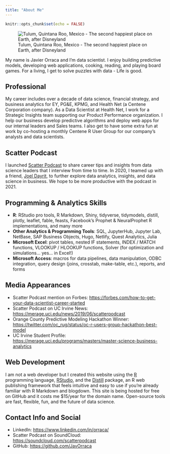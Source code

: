 ```yaml
---
title: "About Me"
---
```


```r
knitr::opts_chunk$set(echo = FALSE)
```

![Tulum, Quintana Roo, Mexico - The second happiest place on Earth, after Disneyland](./images/Javier.jpg)

My name is Javier Orraca and I'm data scientist. I enjoy building predictive models, developing web applications, cooking, reading, and playing board games. For a living, I get to solve puzzles with data - Life is good.

## Professional

My career includes over a decade of data science, financial strategy, and business analytics for EY, PG&E, KPMG, and Health Net (a Centene Corporation company). As a Data Scientist at Health Net, I work for a Strategic Insights team supporting our Product Performance organization. I help our business develop predictive algorithms and deploy web apps for our internal leaders and Sales teams. I also get to have some extra fun at work by co-hosting a monthly Centene R User Group for our company's analysts and data scientists. 

## Scatter Podcast

I launched [Scatter Podcast](https://soundcloud.com/scatterpodcast) to share career tips and insights from data science leaders that I interview from time to time. In 2020, I teamed up with a friend, [Joel Dayrit](http://jfdayrit.com/), to further explore data analytics, insights, and data science in business. We hope to be more productive with the podcast in 2021.

## Programming & Analytics Skills

* **R**: RStudio pro tools, R Markdown, Shiny, tidyverse, tidymodels, distill, plotly, leaflet, fable, feasts, Facebook's Prophet & NeuralProphet R implementations, and many more
* **Other Analytics & Programming Tools**: SQL, JupyterHub, Jupyter Lab, NetBase, SAP Business Objects, Hugo, Netlify, Quest Analytics, Julia
* **Microsoft Excel**: pivot tables, nested IF statements, INDEX / MATCH functions, VLOOKUP / HLOOKUP functions, Solver (for optimization and simulations... yes... in Excel!)
* **Microsoft Access**: macros for data pipelines, data manipulation, ODBC integration, query design (joins, crosstab, make-table, etc.), reports, and forms

## Media Appearances

* Scatter Podcast mention on Forbes: [https://forbes.com/how-to-get-your-data-scientist-career-started](https://forbes.com/sites/louiscolumbus/2019/04/14/how-to-get-your-data-scientist-career-started)
* Scatter Podcast on UC Irvine News: [https://merage.uci.edu/news/2019/06/scatterpodcast](https://merage.uci.edu/news/2019/06/podcast-launched-by-merage-student-navigates-complex-field-of-data-analytics-and-science.html)
* Orange County Predictive Modeling Hackathon Winner: [https://twitter.com/oc_rug/status/oc-r-users-group-hackathon-best-model](https://twitter.com/oc_rug/status/1130553620456300544?s=20)
* UC Irvine Student Profile: [https://merage.uci.edu/programs/masters/master-science-business-analytics](https://merage.uci.edu/programs/masters/master-science-business-analytics/curriculum.html)

## Web Development

I am not a web developer but I created this website using the [R](https://www.r-project.org/) programming language, [RStudio](https://www.rstudio.com/), and the [Distill](https://rstudio.github.io/distill/) package, an R web publishing framework that feels intuitive and easy to use if you're already familiar with R Markdown and blogdown. This site is being hosted for free on GitHub and it costs me $15/year for the domain name. Open-source tools are fast, flexible, fun, and the future of data science.

## Contact Info and Social

* LinkedIn: [https://www.linkedin.com/in/orraca/](https://www.linkedin.com/in/orraca/)
* Scatter Podcast on SoundCloud: [https://soundcloud.com/scatterpodcast](https://soundcloud.com/scatterpodcast)
* GitHub: [https://github.com/JavOrraca](https://github.com/JavOrraca)
